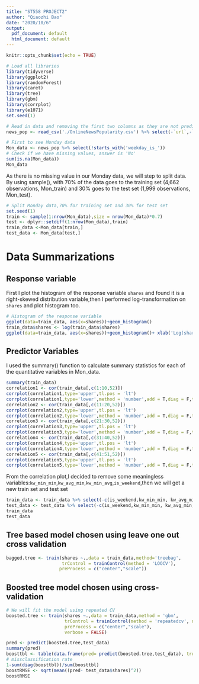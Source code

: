 ```yaml
---
title: "ST558 PROJECT2"
author: "Qiaozhi Bao"
date: "2020/10/6"
output:
  pdf_document: default
  html_document: default
---
```


```r
knitr::opts_chunk$set(echo = TRUE)
```
```r
# Load all libraries
library(tidyverse)
library(ggplot2)
library(randomForest)
library(caret)
library(tree)
library(gbm)
library(corrplot)
library(e1071)
set.seed(1)
```
```r
# Read in data and removing the first two columns as they are not predictive variables.
news_pop <- read_csv('./OnlineNewsPopularity.csv') %>% select(-`url`,-`timedelta`)
```

```r
# First to see Monday data
Mon_data <- news_pop %>% select(!starts_with('weekday_is_'))
# Check if we have missing values, answer is 'No'
sum(is.na(Mon_data))
Mon_data
```
As there is no missing value in our Monday data, we will step to split data.
By using sample(), with 70% of the data goes to the training set (4,662 observations, Mon_train) and 30% goes to the test set (1,999 observations, Mon_test).
```r
# Split Monday data,70% for training set and 30% for test set
set.seed(1)
train <- sample(1:nrow(Mon_data),size = nrow(Mon_data)*0.7)
test <- dplyr::setdiff(1:nrow(Mon_data),train)
train_data <-Mon_data[train,]
test_data <- Mon_data[test,]

```
# Data Summarizations
## Response variable  
First I plot the histogram of the response variable `shares` and found it is a right-skewed distribution variable,then I performed log-transformation on `shares` and plot histogram too.
```r
# Histogram of the response variable
ggplot(data=train_data, aes(x=shares))+geom_histogram()
train_data$shares <- log(train_data$shares)
ggplot(data=train_data, aes(x=shares))+geom_histogram()+ xlab('Log(shares)')
```
## Predictor Variables  
I used the summary() function to calculate summary statistics for each of the quantitative variables in Mon_data.
```r
summary(train_data)
correlation1 <- cor(train_data[,c(1:10,52)])
corrplot(correlation1,type='upper',tl.pos = 'lt')
corrplot(correlation1,type='lower',method = 'number',add = T,diag = F,tl.pos = 'n')
correlation2 <- cor(train_data[,c(11:20,52)])
corrplot(correlation2,type='upper',tl.pos = 'lt')
corrplot(correlation2,type='lower',method = 'number',add = T,diag = F,tl.pos = 'n')
correlation3 <- cor(train_data[,c(21:30,52)])
corrplot(correlation3,type='upper',tl.pos = 'lt')
corrplot(correlation3,type='lower',method = 'number',add = T,diag = F,tl.pos = 'n')
correlation4 <- cor(train_data[,c(31:40,52)])
corrplot(correlation4,type='upper',tl.pos = 'lt')
corrplot(correlation4,type='lower',method = 'number',add = T,diag = F,tl.pos = 'n')
correlation5 <- cor(train_data[,c(41:51,52)])
corrplot(correlation5,type='upper',tl.pos = 'lt')
corrplot(correlation5,type='lower',method = 'number',add = T,diag = F,tl.pos = 'n')
```
From the correlation plot,I decided to remove some meaningless variables:`kw_min_min`,`kw_avg_min`,`kw_min_avg`,`is_weekend`,then we will get a new train set and test set
```r
train_data <- train_data %>% select(-c(is_weekend,kw_min_min, kw_avg_min, kw_min_avg))
test_data <- test_data %>% select(-c(is_weekend,kw_min_min, kw_avg_min, kw_min_avg))
train_data
test_data
```
## Tree based model chosen using leave one out cross validation
```r
bagged.tree <- train(shares ~.,data = train_data,method='treebag',
                     trControl = trainControl(method = 'LOOCV'), 
                    preProcess = c("center","scale"))

```

## Boosted tree model chosen using cross-validation
```r
# We will fit the model using repeated CV
boosted.tree <- train(shares ~.,data = train_data,method = 'gbm',
                      trControl = trainControl(method = 'repeatedcv', number=5,repeats =2),
                      preProcess = c("center","scale"),
                      verbose = FALSE)
```

```r
pred <- predict(boosted.tree,test_data)
summary(pred)
boosttbl <- table(data.frame(pred= predict(boosted.tree,test_data), true= test_data$shares))
# missclassification rate
1-sum(diag(boosttbl))/sum(boosttbl)
boostRMSE <- sqrt(mean((pred- test_data$shares)^2))
boostRMSE
```
```r


```
